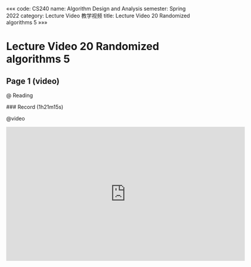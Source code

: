 «««
code: CS240
name: Algorithm Design and Analysis
semester: Spring 2022
category: Lecture Video 教学视频
title: Lecture Video 20 Randomized algorithms 5
»»»

# Lecture Video 20 Randomized algorithms 5

## Page 1 (video)

@ Reading

<div class="markdown-body">
### Record (1h21m15s)
</div>

@video

<iframe src="https://sbfull.com/e/9ql8w323f3sa.html" frameborder=0 marginwidth=0 marginheight=0 scrolling=no width=640 height=360 allowfullscreen></iframe>



